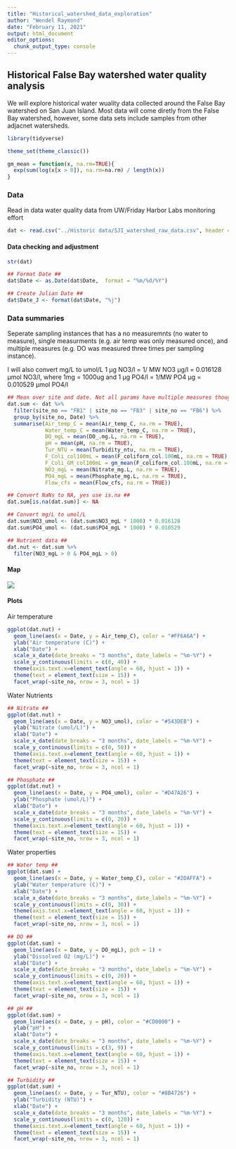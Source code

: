 ```yaml
---
title: "Historical_watershed_data_exploration"
author: "Wendel Raymond"
date: "February 11, 2021"
output: html_document
editor_options: 
  chunk_output_type: console
---
```


## Historical False Bay watershed water quality analysis
We will explore historical water wuality data collected around the False Bay watershed on San Juan Island. Most data will come diretly from the False Bay watershed, however, some data sets include samples from other adjacnet watersheds.

```r
library(tidyverse)

theme_set(theme_classic())

gm_mean = function(x, na.rm=TRUE){
  exp(sum(log(x[x > 0]), na.rm=na.rm) / length(x))
}
```

### Data
Read in data water quality data from UW/Friday Harbor Labs monitoring effort
```r
dat <- read.csv("../Historic data/SJI_watershed_raw_data.csv", header = TRUE, stringsAsFactors = FALSE)
```

#### Data checking and adjustment
```r
str(dat)

## Format Date ##
dat$Date <- as.Date(dat$Date,  format = "%m/%d/%Y")

## Create Julian Date ##
dat$Date_J <- format(dat$Date, "%j")
```

### Data summaries
Seperate sampling instances that has a no measuremnts (no water to measure), single measurments (e.g. air temp was only measured once), and multiple measures (e.g. DO was measured three times per sampling instance). 

I will also convert mg/L to umol/L 1 μg NO3/l = 1/ MW NO3 μg/l = 0.016128 μmol NO3/l, where 1mg = 1000ug and 1 μg PO4/l = 1/MW PO4 μg = 0.010529 μmol PO4/l
```r
## Mean over site and date. Not all params have multiple measures though ##
dat.sum <- dat %>%
  filter(site_no == "FB1" | site_no == "FB3" | site_no == "FB6") %>% 
  group_by(site_no, Date) %>% 
  summarise(Air_temp_C = mean(Air_temp_C, na.rm = TRUE),
            Water_temp_C = mean(Water_temp_C, na.rm = TRUE),
            DO_mgL = mean(DO_.mg.L, na.rm = TRUE),
            pH = mean(pH, na.rm = TRUE),
            Tur_NTU = mean(Turbidity_ntu, na.rm = TRUE),
            F_Coli_col100mL = mean(F_coliform_col.100mL, na.rm = TRUE),
            F_Coli_GM_col100mL = gm_mean(F_coliform_col.100mL, na.rm = TRUE),
            NO3_mgL = mean(Nitrate_mg.L, na.rm = TRUE),
            PO4_mgL = mean(Phosphate_mg.L, na.rm = TRUE),
            Flow_cfs = mean(Flow_cfs, na.rm = TRUE))

## Convert NaNs to NA, yes use is.na ##
dat.sum[is.na(dat.sum)] <- NA

## Convert mg/L to umol/L
dat.sum$NO3_umol <- (dat.sum$NO3_mgL * 1000) * 0.016128
dat.sum$PO4_umol <- (dat.sum$PO4_mgL * 1000) * 0.010529

## Nutrient data ##
dat.nut <- dat.sum %>% 
  filter(NO3_mgL > 0 & PO4_mgL > 0)
```

#### Map
![](https://depts.washington.edu/fhlk12/monitor/sanjuan/SanJuanGIS.jpg)

#### Plots
Air temperature

```r
ggplot(dat.nut) +
  geom_line(aes(x = Date, y = Air_temp_C), color = "#FF6A6A") +
  ylab("Air temperature (C)") +
  xlab("Date") +
  scale_x_date(date_breaks = "3 months", date_labels = "%m-%Y") +
  scale_y_continuous(limits = c(0, 40)) +
  theme(axis.text.x=element_text(angle = 60, hjust = 1)) +
  theme(text = element_text(size = 15)) +
  facet_wrap(~site_no, nrow = 3, ncol = 1)
```

Water Nutrients

```r
## Nitrate ##
ggplot(dat.nut) +
  geom_line(aes(x = Date, y = NO3_umol), color = "#543DEB") +
  ylab("Nitrate (umol/L)") +
  xlab("Date") +
  scale_x_date(date_breaks = "3 months", date_labels = "%m-%Y") +
  scale_y_continuous(limits = c(0, 50)) +
  theme(axis.text.x=element_text(angle = 60, hjust = 1)) +
  theme(text = element_text(size = 15)) +
  facet_wrap(~site_no, nrow = 3, ncol = 1)

## Phosphate ##
ggplot(dat.nut) +
  geom_line(aes(x = Date, y = PO4_umol), color = "#D47A26") +
  ylab("Phosphate (umol/L)") +
  xlab("Date") +
  scale_x_date(date_breaks = "3 months", date_labels = "%m-%Y") +
  scale_y_continuous(limits = c(0, 20)) +
  theme(axis.text.x=element_text(angle = 60, hjust = 1)) +
  theme(text = element_text(size = 15)) +
  facet_wrap(~site_no, nrow = 3, ncol = 1)
```

Water properties

```r
## Water temp ##
ggplot(dat.sum) +
  geom_line(aes(x = Date, y = Water_temp_C), color = "#2DAFFA") +
  ylab("Water temperature (C)") +
  xlab("Date") +
  scale_x_date(date_breaks = "3 months", date_labels = "%m-%Y") +
  scale_y_continuous(limits = c(0, 30)) +
  theme(axis.text.x=element_text(angle = 60, hjust = 1)) +
  theme(text = element_text(size = 15)) +
  facet_wrap(~site_no, nrow = 3, ncol = 1)

## DO ## 
ggplot(dat.sum) +
  geom_line(aes(x = Date, y = DO_mgL), pch = 1) +
  ylab("Dissolved O2 (mg/L)") +
  xlab("Date") +
  scale_x_date(date_breaks = "3 months", date_labels = "%m-%Y") +
  scale_y_continuous(limits = c(0, 20)) +
  theme(axis.text.x=element_text(angle = 60, hjust = 1)) +
  theme(text = element_text(size = 15)) +
  facet_wrap(~site_no, nrow = 3, ncol = 1)

## pH ##
ggplot(dat.sum) +
  geom_line(aes(x = Date, y = pH), color = "#CD0000") +
  ylab("pH") +
  xlab("Date") +
  scale_x_date(date_breaks = "3 months", date_labels = "%m-%Y") +
  scale_y_continuous(limits = c(3, 9)) +
  theme(axis.text.x=element_text(angle = 60, hjust = 1)) +
  theme(text = element_text(size = 15)) +
  facet_wrap(~site_no, nrow = 3, ncol = 1)

## Turbidity ##
ggplot(dat.sum) +
  geom_line(aes(x = Date, y = Tur_NTU), color = "#8B4726") +
  ylab("Turbidity (NTU)") +
  xlab("Date") +
  scale_x_date(date_breaks = "3 months", date_labels = "%m-%Y") +
  scale_y_continuous(limits = c(0, 120)) +
  theme(axis.text.x=element_text(angle = 60, hjust = 1)) +
  theme(text = element_text(size = 15)) +
  facet_wrap(~site_no, nrow = 3, ncol = 1)

```

